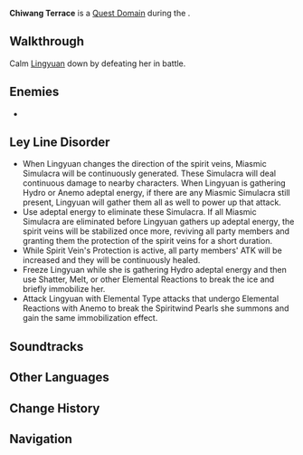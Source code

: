 {{Domain Infobox
|title        = Chiwang Terrace
|image        = Domain Chiwang Terrace.png
|type         = Quest
|description  = In days now long forgotten, the ancestors of Chenyu Vale's people called this place the Hanging Gardens, with only their chosen shamans having the right to ascend to this place to listen to the teachings of the heavens and bring a blessing like that of the moon to the bountiful mountain plains. These ancient rituals have long since ceased, but the spirit veins of Chenyu Vale still gather in this place. Whosoever controls Chiwang Terrace may yet have the power to reshape the water and soil in this land in an instant...
|quest        = An Ancient Sacrifice of Sacred Brocade
|quest_type   = World
|subarea      = Chiwang Terrace
|area         = Mt. Laixin
|region       = Liyue
|subregion    = Chenyu Vale
|requiredAR   = 
|recLevel     = 
|recElements  = Cryo
|trial        = 
}}
'''Chiwang Terrace''' is a [[Quest Domain]] during the {{Quest|An Ancient Sacrifice of Sacred Brocade}}.

==Walkthrough==
Calm [[Lingyuan]] down by defeating her in battle.

==Enemies==
* {{Enemy|Solitary Suanni|text=Lingyuan &mdash; Beastlord of the Sunken Jade Realm|x=1}}

==Ley Line Disorder==
*When Lingyuan changes the direction of the spirit veins, Miasmic Simulacra will be continuously generated. These Simulacra will deal continuous damage to nearby characters. When Lingyuan is gathering Hydro or Anemo adeptal energy, if there are any Miasmic Simulacra still present, Lingyuan will gather them all as well to power up that attack.
*Use adeptal energy to eliminate these Simulacra. If all Miasmic Simulacra are eliminated before Lingyuan gathers up adeptal energy, the spirit veins will be stabilized once more, reviving all party members and granting them the protection of the spirit veins for a short duration.
*While Spirit Vein's Protection is active, all party members' ATK will be increased and they will be continuously healed.
*Freeze Lingyuan while she is gathering Hydro adeptal energy and then use Shatter, Melt, or other Elemental Reactions to break the ice and briefly immobilize her.
*Attack Lingyuan with Elemental Type attacks that undergo Elemental Reactions with Anemo to break the Spiritwind Pearls she summons and gain the same immobilization effect.

==Soundtracks==
{{Soundtracks by Category Table|type=domain}}
<!--
==Gallery==
<gallery>
</gallery>
-->
==Other Languages==
{{Other Languages|Chiwang Terrace}}

==Change History==
{{Change History|4.4}}

==Navigation==
{{Domain Navbox|Temporary}}